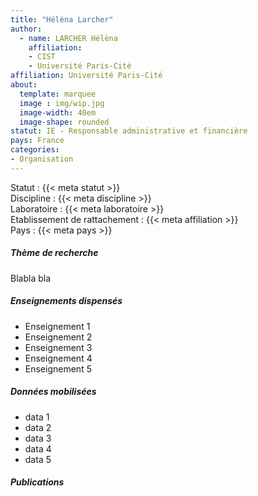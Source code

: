 ```yaml
---
title: "Hélèna Larcher"
author: 
  - name: LARCHER Hélèna
    affiliation: 
    - CIST 
    - Université Paris-Cité
affiliation: Université Paris-Cité
about:
  template: marquee
  image : img/wip.jpg
  image-width: 40em
  image-shape: rounded
statut: IE - Responsable administrative et financière
pays: France
categories: 
- Organisation
---
```



Statut : {{< meta statut >}}  
Discipline : {{< meta discipline >}}  
Laboratoire : {{< meta laboratoire >}}   
Etablissement de rattachement : {{< meta affiliation >}}   
Pays : {{< meta pays >}}  

:::{#id-name}
:::

#####  Thème de recherche

Blabla bla

:::{#id-name}

:::



#####  Enseignements dispensés
- Enseignement 1
- Enseignement 2
- Enseignement 3
- Enseignement 4
- Enseignement 5

#####  Données mobilisées
- data 1
- data 2
- data 3
- data 4
- data 5
  
#####  Publications

::: {#refs}

:::